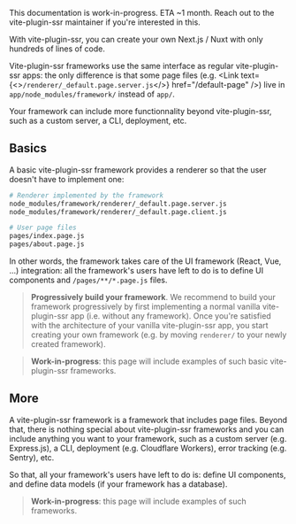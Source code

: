 
<Note type="warning">This documentation is work-in-progress. ETA ~1 month. Reach out to the vite-plugin-ssr maintainer if you're interested in this.</Note>

With vite-plugin-ssr, you can create your own Next.js / Nuxt with only hundreds of lines of code.

Vite-plugin-ssr frameworks use the same interface as regular vite-plugin-ssr apps: the only difference is that some page files (e.g. <Link text={<><code>/renderer/_default.page.server.js</code></>} href="/default-page" />) live in `app/node_modules/framework/` instead of `app/`.

Your framework can include more functionnality beyond vite-plugin-ssr, such as a custom server, a CLI, deployment, etc.


## Basics

A basic vite-plugin-ssr framework provides a renderer so that the user doesn't have to implement one:

```bash
# Renderer implemented by the framework
node_modules/framework/renderer/_default.page.server.js
node_modules/framework/renderer/_default.page.client.js

# User page files
pages/index.page.js
pages/about.page.js
```

In other words, the framework takes care of the UI framework (React, Vue, ...) integration: all the framework's users have left to do is to define UI components and `/pages/**/*.page.js` files.

> **Progressively build your framework**. We recommend to build your framework progressively by first implementing a normal vanilla vite-plugin-ssr app (i.e. without any framework). Once you're satisfied with the architecture of your vanilla vite-plugin-ssr app, you start creating your own framework (e.g. by moving `renderer/` to your newly created framework).

> **Work-in-progress**: this page will include examples of such basic vite-plugin-ssr frameworks.


## More

A vite-plugin-ssr framework is a framework that includes page files. Beyond that, there is nothing special about vite-plugin-ssr frameworks and you can include anything you want to your framework, such as a custom server (e.g. Express.js), a CLI, deployment (e.g. Cloudflare Workers), error tracking (e.g. Sentry), etc.

So that, all your framework's users have left to do is: define UI components, and define data models (if your framework has a database).

> **Work-in-progress**: this page will include examples of such frameworks.
